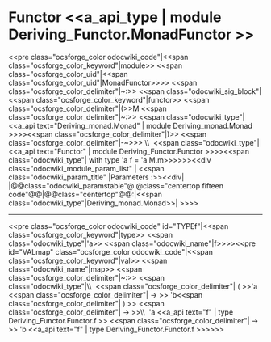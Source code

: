=Functor <<a_api_type | module Deriving_Functor.MonadFunctor >> =
<<pre class="ocsforge_color odocwiki_code"|<<span class="ocsforge_color_keyword"|module>> <<span class="ocsforge_color_uid"|<<span class="ocsforge_color_uid"|MonadFunctor>>>> <<span class="ocsforge_color_delimiter"|~:>> <<span class="odocwiki_sig_block"|<<span class="ocsforge_color_keyword"|functor>> <<span class="ocsforge_color_delimiter"|(>>M <<span class="ocsforge_color_delimiter"|~:>> <<span class="odocwiki_type"|<<a_api text="Deriving_monad.Monad" | module Deriving_monad.Monad >>>><<span class="ocsforge_color_delimiter"|)>> <<span class="ocsforge_color_delimiter"|-~>>> \\  <<span class="odocwiki_type"|<<a_api text="Functor" | module Deriving_Functor.Functor >>>><<span class="odocwiki_type"|  with type 'a f = 'a M.m>>>>>><<div class="odocwiki_module_param_list" | <<span class="odocwiki_param_title" |Parameters :>><<div|
|@@class="odocwiki_paramstable"@ @class="centertop fifteen code"@@{{{M}}}|@@class="centertop"@@:|<<span class="odocwiki_type"|Deriving_monad.Monad>>|
>>>>

----
<<pre class="ocsforge_color odocwiki_code" id="TYPEf"|<<span class="ocsforge_color_keyword"|type>> <<span class="odocwiki_type"|'a>> <<span class="odocwiki_name"|f>>>><<pre id="VALmap" class="ocsforge_color odocwiki_code"|<<span class="ocsforge_color_keyword"|val>> <<span class="odocwiki_name"|map>> <<span class="ocsforge_color_delimiter"|~:>> <<span class="odocwiki_type"|\\  <<span class="ocsforge_color_delimiter"| ( >>'a <<span class="ocsforge_color_delimiter"| -> >> 'b<<span class="ocsforge_color_delimiter"| ) >> <<span class="ocsforge_color_delimiter"| -> >>\\  'a <<a_api text="f" | type Deriving_Functor.Functor.f >> <<span class="ocsforge_color_delimiter"| -> >> 'b <<a_api text="f" | type Deriving_Functor.Functor.f >>>>>>